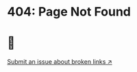 <div className="text-center py-20">

# 404: Page Not Found

# 🤷

[Submit an issue about broken links ↗](https://github.com/fuegovic/website-lc/issues/new?title=Found%20broken%20%60%2Fdocs%60%20link.%20Please%20fix!&labels=bug)

</div>
